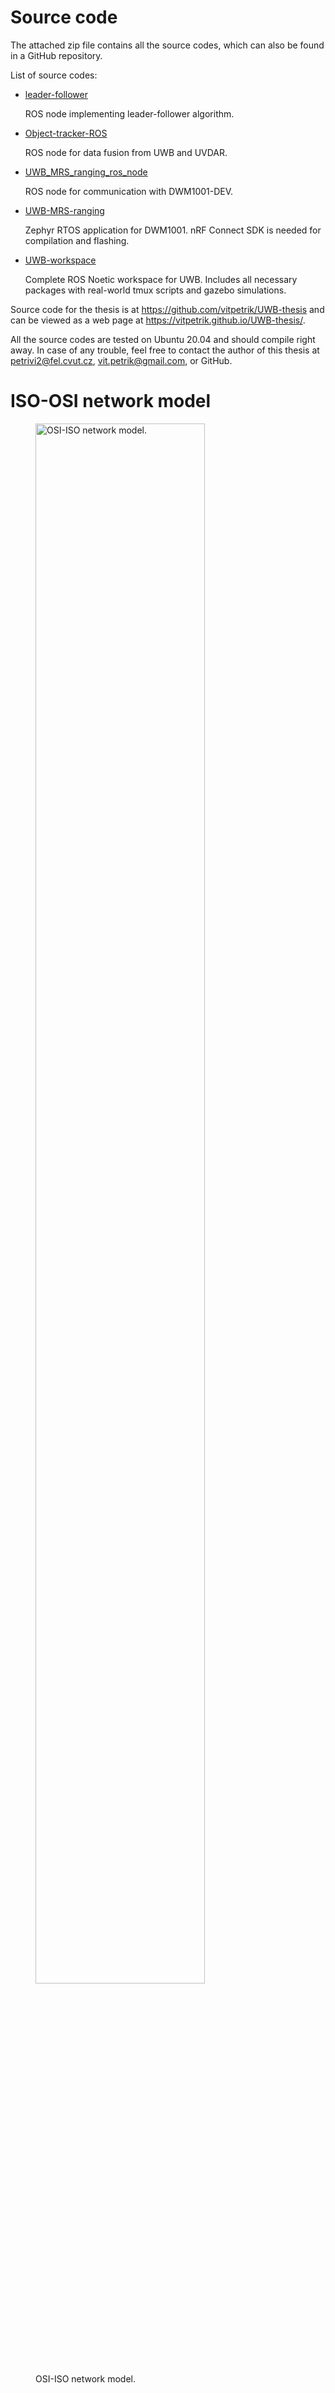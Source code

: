 \appendix

\printindex

# Source code {.unnumbered .unlisted}

The attached zip file contains all the source codes, which can also be found in a GitHub repository.

List of source codes:

-   [leader-follower](https://github.com/vitpetrik/leader_follower)

    ROS node implementing leader-follower algorithm.

-   [Object-tracker-ROS](https://github.com/vitpetrik/leader_follower)

    ROS node for data fusion from UWB and UVDAR.

-   [UWB_MRS_ranging_ros_node](https://github.com/vitpetrik/UWB_MRS_ranging_ros_node.git)

    ROS node for communication with DWM1001-DEV.

-   [UWB-MRS-ranging](https://github.com/vitpetrik/UWB-MRS-ranging.git)

    Zephyr RTOS application for DWM1001. nRF Connect SDK is needed for compilation and flashing.

-   [UWB-workspace](https://github.com/vitpetrik/UWB-workspace)

    Complete ROS Noetic workspace for UWB. Includes all necessary packages with real-world tmux scripts and gazebo simulations.

Source code for the thesis is at <https://github.com/vitpetrik/UWB-thesis> and can be viewed as a web page at <https://vitpetrik.github.io/UWB-thesis/>.

All the source codes are tested on Ubuntu 20.04 and should compile right away. In case of any trouble, feel free to contact the author of this thesis at <petrivi2@fel.cvut.cz>, <vit.petrik@gmail.com>, or GitHub.

\appendix

\printindex

# ISO-OSI network model {.unnumbered .unlisted}

![OSI-ISO network model.](images/OSI-ISO.svg){#fig-iso-osi width="80%" fig-pos="H"}
